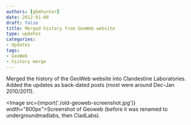 ```yaml
---
authors: [gbmhunter]
date: 2012-01-08
draft: false
title: Merged history from GeoWeb website
type: updates
categories:
- Updates
tags:
- GeoWeb
- history merge
---
```



Merged the history of the GeoWeb website into Clandestine Laboratories. Added the updates as back-dated posts (most were around Dec-Jan 2010/2011).

<Image src={import('./old-geoweb-screenshot.jpg')} width="800px">Screenshot of Geoweb (before it was renamed to undergroundmadlabs, then CladLabs).</Image>
